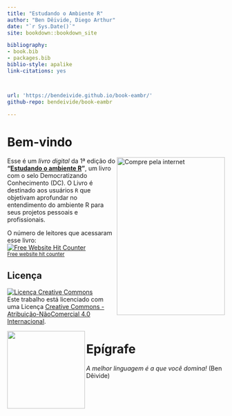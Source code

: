 ```yaml
--- 
title: "Estudando o Ambiente R"
author: "Ben Dêivide, Diego Arthur"
date: "`r Sys.Date()`"
site: bookdown::bookdown_site

bibliography:
- book.bib
- packages.bib
biblio-style: apalike
link-citations: yes



url: 'https://bendeivide.github.io/book-eambr/'
github-repo: bendeivide/book-eambr

---
```

# Bem-vindo {-}

<a href="http://bendeivide.github.io/cursor"><img src="capa.png" align="right" width="250" height="366" class="cover" alt="Compre pela internet" /></a> Esse é um *livro digital* da 1ª edição do __"[Estudando o ambiente R]()"__, um livro com o selo Democratizando Conhecimento (DC). O Livro é destinado aos usuários `R` que objetivam aprofundar no entendimento do ambiente R para seus projetos pessoais e profissionais.

O número de leitores  que acessaram esse livro:
</br>
<div align='center'><a href='https://www.free-website-hit-counter.com'><img src='https://hitwebcounter.com/counter/counter.php?page=7819661&style=0024&nbdigits=9&type=page&initCount=0' border='0' alt='Free Website Hit Counter'></a><br / ><small><a href='https://www.free-website-hit-counter.com' title="Free Website Hit Counter">Free website hit counter</a></small></div>

## Licença {-}

<a rel="license" href="http://creativecommons.org/licenses/by-nc/4.0/"><img alt="Licença Creative Commons" style="border-width:0" src="https://i.creativecommons.org/l/by-nc/4.0/88x31.png" /></a><br />Este trabalho está licenciado com uma Licença <a rel="license" href="http://creativecommons.org/licenses/by-nc/4.0/">Creative Commons - Atribuição-NãoComercial 4.0 Internacional</a>.

<a href="https://bendeivide.github.io/dc/"><img src="Logo-DC-preto2.png" align="left" width="180" /></a>

# Epígrafe {-}

*A melhor linguagem é a que você domina!* (Ben Dêivide)
